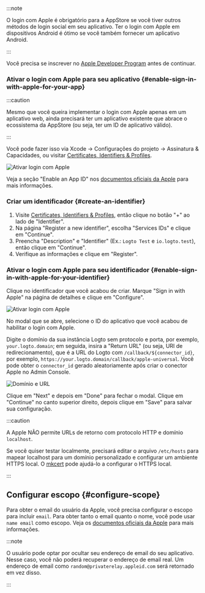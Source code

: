 :::note

O login com Apple é obrigatório para a AppStore se você tiver outros métodos de login social em seu aplicativo.
Ter o login com Apple em dispositivos Android é ótimo se você também fornecer um aplicativo Android.

:::

Você precisa se inscrever no [Apple Developer Program](https://developer.apple.com/programs/) antes de continuar.

### Ativar o login com Apple para seu aplicativo \{#enable-sign-in-with-apple-for-your-app}

:::caution

Mesmo que você queira implementar o login com Apple apenas em um aplicativo web, ainda precisará ter um aplicativo existente que abrace o ecossistema da AppStore (ou seja, ter um ID de aplicativo válido).

:::

Você pode fazer isso via Xcode -> Configurações do projeto -> Assinatura & Capacidades, ou visitar [Certificates, Identifiers & Profiles](https://developer.apple.com/account/resources/identifiers/list/bundleId).

<img src="/img/assets/enable-sign-in-with-apple-in-xcode.png" alt="Ativar login com Apple" />

Veja a seção "Enable an App ID" nos [documentos oficiais da Apple](https://developer.apple.com/documentation/sign_in_with_apple/configuring_your_environment_for_sign_in_with_apple) para mais informações.

### Criar um identificador \{#create-an-identifier}

1. Visite [Certificates, Identifiers & Profiles](https://developer.apple.com/account/resources/identifiers/list/serviceId), então clique no botão "+" ao lado de "Identifier".
2. Na página "Register a new identifier", escolha "Services IDs" e clique em "Continue".
3. Preencha "Description" e "Identifier" (Ex.: `Logto Test` e `io.logto.test`), então clique em "Continue".
4. Verifique as informações e clique em "Register".

### Ativar o login com Apple para seu identificador \{#enable-sign-in-with-apple-for-your-identifier}

Clique no identificador que você acabou de criar. Marque "Sign in with Apple" na página de detalhes e clique em "Configure".

<img src="/img/assets/enable-sign-in-with-apple.png" alt="Ativar login com Apple" />

No modal que se abre, selecione o ID do aplicativo que você acabou de habilitar o login com Apple.

Digite o domínio da sua instância Logto sem protocolo e porta, por exemplo, `your.logto.domain`; em seguida, insira a "Return URL" (ou seja, URI de redirecionamento), que é a URL do Logto com `/callback/${connector_id}`, por exemplo, `https://your.logto.domain/callback/apple-universal`. Você pode obter o `connector_id` gerado aleatoriamente após criar o conector Apple no Admin Console.

<img src="/img/assets/domain-and-url.png" alt="Domínio e URL" />

Clique em "Next" e depois em "Done" para fechar o modal. Clique em "Continue" no canto superior direito, depois clique em "Save" para salvar sua configuração.

:::caution

A Apple NÃO permite URLs de retorno com protocolo HTTP e domínio `localhost`.

Se você quiser testar localmente, precisará editar o arquivo `/etc/hosts` para mapear localhost para um domínio personalizado e configurar um ambiente HTTPS local. O [mkcert](https://github.com/FiloSottile/mkcert) pode ajudá-lo a configurar o HTTPS local.

:::

## Configurar escopo \{#configure-scope}

Para obter o email do usuário da Apple, você precisa configurar o escopo para incluir `email`. Para obter tanto o email quanto o nome, você pode usar `name email` como escopo. Veja os [documentos oficiais da Apple](https://developer.apple.com/documentation/sign_in_with_apple/sign_in_with_apple_js/incorporating_sign_in_with_apple_into_other_platforms#3332113) para mais informações.

:::note

O usuário pode optar por ocultar seu endereço de email do seu aplicativo. Nesse caso, você não poderá recuperar o endereço de email real. Um endereço de email como `random@privaterelay.appleid.com` será retornado em vez disso.

:::
